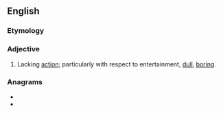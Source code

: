 ==English==

===Etymology===
{{suffix|en|action|less}}

===Adjective===
{{en-adj}}

# Lacking [[action]]; particularly with respect to entertainment, [[dull]], [[boring]].

===Anagrams===
* {{l|en|coastlines}}
* {{l|en|sectionals}}